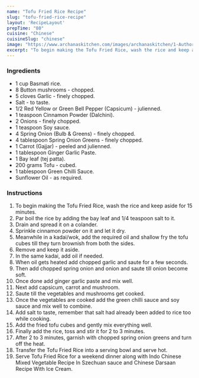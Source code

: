 ---
name: "Tofu Fried Rice Recipe"
slug: "tofu-fried-rice-recipe"
layout: 'RecipeLayout'
prepTime: "80"
cuisine: "Chinese"
cuisineSlug: "chinese"
image: "https://www.archanaskitchen.com/images/archanaskitchen/1-Author/Raksha_Kamat/Tofu_Fried_Rice.jpg"
excerpt: "To begin making the Tofu Fried Rice, wash the rice and keep aside for 15 minutes"
---

### Ingredients

- 1 cup Basmati rice.
- 8 Button mushrooms - chopped.
- 5 cloves Garlic - finely chopped.
- Salt - to taste.
- 1/2 Red Yellow or Green Bell Pepper (Capsicum) - julienned.
- 1 teaspoon Cinnamon Powder (Dalchini).
- 2 Onions - finely chopped.
- 1 teaspoon Soy sauce.
- 4 Spring Onion (Bulb & Greens) - finely chopped.
- 4 tablespoon Spring Onion Greens - finely chopped.
- 1 Carrot (Gajjar) - peeled and julienned.
- 1 tablespoon Ginger Garlic Paste.
- 1 Bay leaf (tej patta).
- 200 grams Tofu - cubed.
- 1 tablespoon Green Chilli Sauce.
- Sunflower Oil - as required.

### Instructions

1. To begin making the Tofu Fried Rice, wash the rice and keep aside for 15 minutes.
1. Par boil the rice by adding the bay leaf and 1/4 teaspoon salt to it.
1. Drain and spread it on a colander.
1. Sprinkle cinnamon powder on it and let it dry.
1. Meanwhile in a kadai/wok, add the required oil and shallow fry the tofu cubes till they turn brownish from both the sides.
1. Remove and keep it aside.
1. In the same kadai, add oil if needed.
1. When oil gets heated add chopped garlic and saute for a few seconds.
1. Then add chopped spring onion and onion and saute till onion become soft.
1. Once done add ginger garlic paste and mix well.
1. Next add capsicum, carrot and mushroom.
1. Saute till the vegetables and mushrooms get cooked.
1. Once the vegetables are cooked add the green chilli sauce and soy sauce and mix well to combine.
1. Add salt to taste, remember that salt had already been added to rice too while cooking.
1. Add the fried tofu cubes and gently mix everything well.
1. Finally add the rice, toss and stir it for 2 to 3 minutes.
1. After 2 to 3 minutes, garnish with chopped spring onion greens and turn off the heat.
1. Transfer the Tofu Fried Rice into a serving bowl and serve hot.
1. Serve Tofu Fried Rice for a weekend dinner along with Indo Chinese Mixed Vegetable Recipe In Szechuan sauce and Chinese Darsaan Recipe With Ice Cream.
